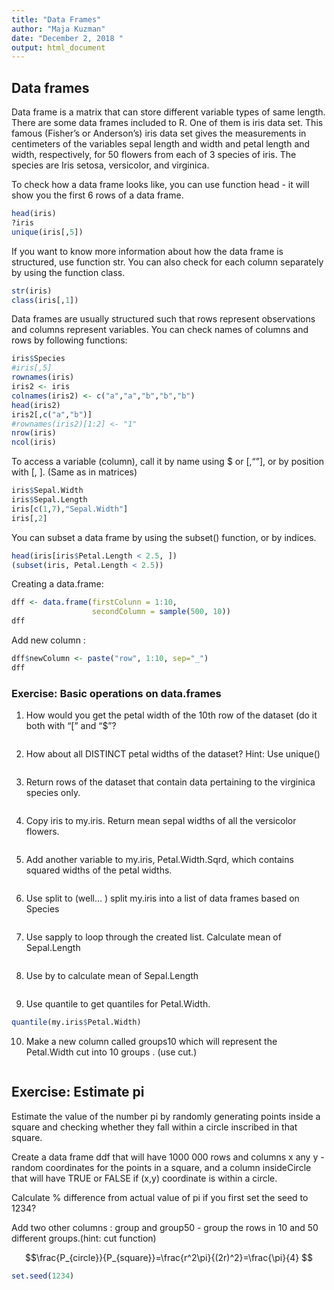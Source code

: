 ```yaml
---
title: "Data Frames"
author: "Maja Kuzman"
date: "December 2, 2018 "
output: html_document
---
```


## Data frames

Data frame is a matrix that can store different variable types of same length. There are some data frames included to R. One of them is iris data set. This famous (Fisher's or Anderson's) iris data set gives the measurements in centimeters of the variables sepal length and width and petal length and width, respectively, for 50 flowers from each of 3 species of iris. The species are Iris setosa, versicolor, and virginica.

To check how a data frame looks like, you can use function head - it will show you the first 6 rows of a data frame.
```r

head(iris)
?iris
unique(iris[,5])
```

If you want to know more information about how the data frame is structured, use function str. You can also check for each column separately by using the function class.
```r
str(iris)
class(iris[,1])

```

Data frames are usually structured such that rows represent observations and columns represent variables. You can check names of columns and rows by following functions:
```r

iris$Species
#iris[,5]
rownames(iris)
iris2 <- iris
colnames(iris2) <- c("a","a","b","b","b")
head(iris2)
iris2[,c("a","b")]
#rownames(iris2)[1:2] <- "1"
nrow(iris)
ncol(iris)

```


To access a variable (column), call it by name using $ or [,""], or by position with [, ]. (Same as in matrices)
```r
iris$Sepal.Width
iris$Sepal.Length
iris[c(1,7),"Sepal.Width"]
iris[,2]

```

You can subset a data frame by using the subset() function, or by indices. 

```r
head(iris[iris$Petal.Length < 2.5, ])
(subset(iris, Petal.Length < 2.5))

```

Creating a data.frame:  
```r
dff <- data.frame(firstColunn = 1:10, 
                  secondColumn = sample(500, 10))
dff

```
Add new column :  
```r
dff$newColumn <- paste("row", 1:10, sep="_")
dff
```



### Exercise: Basic operations on data.frames

1) How would you get the petal width of the 10th row of the dataset (do it both with "[" and "$"? 
```r


```
  
2) How about all DISTINCT petal widths of the dataset? Hint: Use unique()  
```r

```

3) Return rows of the dataset that contain data pertaining to the virginica species only.   
```r

```

4) Copy iris to my.iris. Return mean sepal widths of all the versicolor flowers. 
```r


```

5) Add another variable to my.iris, Petal.Width.Sqrd, which contains squared widths of the petal widths.  
```r



```

6) Use split to (well... ) split my.iris into a list of data frames based on Species
```r

```

7) Use sapply to loop through the created list. Calculate mean of Sepal.Length 

```r

```

8) Use by to calculate mean of Sepal.Length  

```r


```

9) Use quantile to get quantiles for Petal.Width.

```r
quantile(my.iris$Petal.Width)


```

10) Make a new column called groups10 which will represent the Petal.Width cut into 10 groups . (use cut.)

```r

```




## Exercise: Estimate pi  

Estimate the value of the number pi by randomly generating points inside a square and checking whether they fall within a circle inscribed in that square. 

Create a data frame ddf that will have 1000 000 rows and columns x any y - random coordinates for the points in a square, and a column insideCircle that will have TRUE or FALSE if (x,y) coordinate is within a circle. 

Calculate % difference from actual value of pi if you first set the seed to 1234?  

Add two other columns : group and group50 - group the rows in 10 and 50 different groups.(hint: cut function)   

$$\frac{P_{circle}}{P_{square}}=\frac{r^2\pi}{(2r)^2}=\frac{\pi}{4} $$


```r
set.seed(1234)

```

